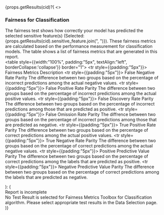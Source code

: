 
{props.getResults(cid)?(
  <>
    <div>
    <h3>Fairness for Classification</h3>
    The fairness test shows how correctly your model has predicted the selected sensitive feature(s) (Selected: {props.getResults(cid).sensitive_feature.join(", ")}). These fairness metrics are calculated based on the performance measurement for classification models. The table shows a list of fairness metrics that are generated in this report.
    <br/>
    <table style={{width:"100%", padding:"5px", textAlign:"left", borderCollapse:'collapse'}} border="1">
      <tbody>
        <tr style={{padding:"5px"}}>
          <th>Fairness Metrics</th>
          <th>Description</th>
        </tr>
        <tr style={{padding:"5px"}}>
          <td>False Negative Rate Parity</td>
          <td>The difference between two groups based on the percentage of incorrect predictions among the actual negative values.</td>
        </tr>
        <tr style={{padding:"5px"}}>
          <td>False Positive Rate Parity</td>
          <td>The difference between two groups based on the percentage of incorrect predictions among the actual positive values.</td>
        </tr>
        <tr style={{padding:"5px"}}>
          <td>False Discovery Rate Parity</td>
          <td>The difference between two groups based on the percentage of incorrect predictions among those that are predicted as positive.</td>
        </tr>
        <tr style={{padding:"5px"}}>
          <td>False Omission Rate Parity</td>
          <td>The diffrence between two groups based on the percentage of incorrect predictions among those that are predicted as negative.</td>
        </tr>
        <tr style={{padding:"5px"}}>
          <td>True Positive Rate Parity</td>
          <td>The difference between two groups based on the percentage of correct predictions among the actual positive values.</td>
        </tr>
        <tr style={{padding:"5px"}}>
          <td>True Negative Rate Parity</td>
          <td>The difference between two groups based on the percentage of correct predictions among the actual negative values.</td>
        </tr>
        <tr style={{padding:"5px"}}>
          <td>Positive Predictive Value Parity</td>
          <td>The difference between two groups based on the percentage of correct predictions among the labels that are predicted as positive.</td>
        </tr>
        <tr style={{padding:"5px"}}>
          <td>Negative Predictive Value Parity</td>
          <td>The difference between two groups based on the percentage of correct predictions among the labels that are predicted as negative.</td>
        </tr>
      </tbody>
    </table>
  </div>
  </>
): (
  <div style={{ 
    width: props.width, 
    height: props.height, 
    display: 'flex', 
    justifyContent: 'center', 
    alignItems: 'center',
    flexDirection: 'column',
    background: '#f8f9fa',
    border: '1px dashed #dee2e6',
    borderRadius: '4px',
    padding: '20px',
    textAlign: 'center' 
  }}>
    <div style={{ fontSize: '18px', fontWeight: 'bold', color: '#dc3545', marginBottom: '10px' }}>
      Report is incomplete
    </div>
    <div style={{ color: '#6c757d' }}>
      No Test Result is selected for Fairness Metrics Toolbox for Classification algorithm. 
      Please select appropriate test results in the Data Selection page.
    </div>
  </div>
)}